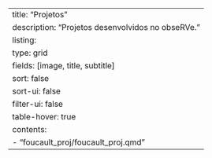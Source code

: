 
---
title: "Projetos"
description: "Projetos desenvolvidos no obseRVe."
listing:
    type: grid
    fields: [image, title, subtitle]
    sort: false
    sort-ui: false
    filter-ui: false
    table-hover: true
    contents:
        - "foucault_proj/foucault_proj.qmd"
---